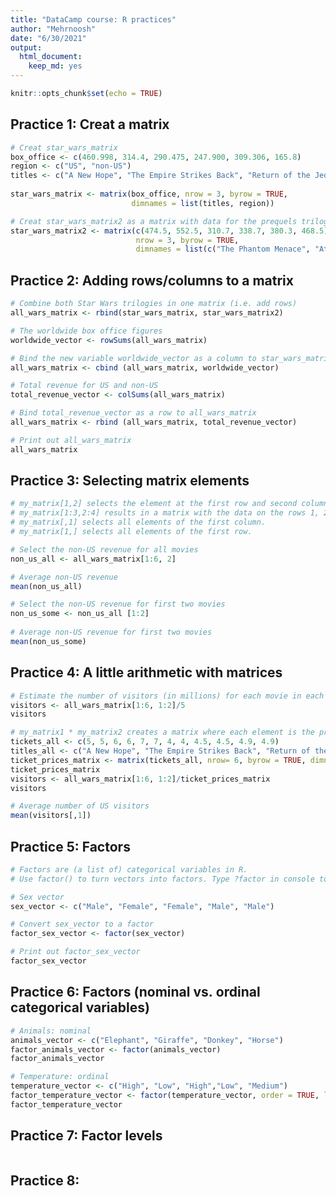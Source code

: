```yaml
---
title: "DataCamp course: R practices"
author: "Mehrnoosh"
date: "6/30/2021"
output: 
  html_document: 
    keep_md: yes
---
```


```r
knitr::opts_chunk$set(echo = TRUE)
```


## Practice 1: Creat a matrix
```r
# Creat star_wars_matrix
box_office <- c(460.998, 314.4, 290.475, 247.900, 309.306, 165.8)
region <- c("US", "non-US")
titles <- c("A New Hope", "The Empire Strikes Back", "Return of the Jedi")
               
star_wars_matrix <- matrix(box_office, nrow = 3, byrow = TRUE,
                           dimnames = list(titles, region))

# Creat star_wars_matrix2 as a matrix with data for the prequels trilogy
star_wars_matrix2 <- matrix(c(474.5, 552.5, 310.7, 338.7, 380.3, 468.5),
                            nrow = 3, byrow = TRUE, 
                            dimnames = list(c("The Phantom Menace", "Attack of the Clones", "Revenge of the Sith"), region))
```

## Practice 2: Adding rows/columns to a matrix
```r
# Combine both Star Wars trilogies in one matrix (i.e. add rows)
all_wars_matrix <- rbind(star_wars_matrix, star_wars_matrix2)

# The worldwide box office figures
worldwide_vector <- rowSums(all_wars_matrix)

# Bind the new variable worldwide_vector as a column to star_wars_matrix
all_wars_matrix <- cbind (all_wars_matrix, worldwide_vector)

# Total revenue for US and non-US
total_revenue_vector <- colSums(all_wars_matrix)

# Bind total_revenue_vector as a row to all_wars_matrix
all_wars_matrix <- rbind (all_wars_matrix, total_revenue_vector)

# Print out all_wars_matrix
all_wars_matrix
```

## Practice 3: Selecting matrix elements
```r
# my_matrix[1,2] selects the element at the first row and second column.
# my_matrix[1:3,2:4] results in a matrix with the data on the rows 1, 2, 3 and columns 2, 3, 4.
# my_matrix[,1] selects all elements of the first column.
# my_matrix[1,] selects all elements of the first row.

# Select the non-US revenue for all movies
non_us_all <- all_wars_matrix[1:6, 2]

# Average non-US revenue
mean(non_us_all)

# Select the non-US revenue for first two movies
non_us_some <- non_us_all [1:2]
  
# Average non-US revenue for first two movies
mean(non_us_some)
```

## Practice 4: A little arithmetic with matrices
```r
# Estimate the number of visitors (in millions) for each movie in each geographical area, given a ticket costs $5.
visitors <- all_wars_matrix[1:6, 1:2]/5
visitors

# my_matrix1 * my_matrix2 creates a matrix where each element is the product of the corresponding elements in my_matrix1 and my_matrix2. This is not the standard matrix multiplication for which you should use %*% in R.
tickets_all <- c(5, 5, 6, 6, 7, 7, 4, 4, 4.5, 4.5, 4.9, 4.9)
titles_all <- c("A New Hope", "The Empire Strikes Back", "Return of the Jedi","The Phantom Menace", "Attack of the Clones", "Revenge of the Sith")
ticket_prices_matrix <- matrix(tickets_all, nrow= 6, byrow = TRUE, dimnames = list(titles_all, region))
ticket_prices_matrix
visitors <- all_wars_matrix[1:6, 1:2]/ticket_prices_matrix
visitors

# Average number of US visitors
mean(visitors[,1])

```


## Practice 5: Factors
```r
# Factors are (a list of) categorical variables in R.
# Use factor() to turn vectors into factors. Type ?factor in console to learn more.

# Sex vector
sex_vector <- c("Male", "Female", "Female", "Male", "Male")

# Convert sex_vector to a factor
factor_sex_vector <- factor(sex_vector)

# Print out factor_sex_vector
factor_sex_vector
```

## Practice 6: Factors (nominal vs. ordinal categorical variables)
```r
# Animals: nominal
animals_vector <- c("Elephant", "Giraffe", "Donkey", "Horse")
factor_animals_vector <- factor(animals_vector)
factor_animals_vector

# Temperature: ordinal
temperature_vector <- c("High", "Low", "High","Low", "Medium")
factor_temperature_vector <- factor(temperature_vector, order = TRUE, levels = c("Low", "Medium", "High"))
factor_temperature_vector
```

## Practice 7: Factor levels
```r

```

## Practice 8:
